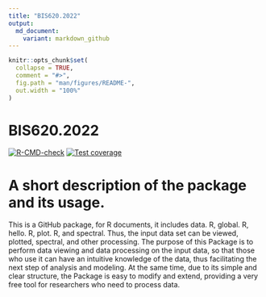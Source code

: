 ```yaml
---
title: "BIS620.2022"
output:
  md_document:
    variant: markdown_github
---
```


<!-- README.md is generated from README.Rmd. Please edit that file -->

```r
knitr::opts_chunk$set(
  collapse = TRUE,
  comment = "#>",
  fig.path = "man/figures/README-",
  out.width = "100%"
)
```

# BIS620.2022
<!-- badges: start -->
[![R-CMD-check](https://github.com/HuangruiChu/bis620.2022/actions/workflows/R-CMD-check.yaml/badge.svg)](https://github.com/HuangruiChu/bis620.2022/actions/workflows/R-CMD-check.yaml)
[![Test coverage](https://github.com/HuangruiChu/bis620.2022/actions/workflows/test-coverage.yaml/badge.svg)](https://github.com/HuangruiChu/bis620.2022/actions/workflows/test-coverage.yaml)
<!-- badges: end -->

# A short description of the package and its usage.
This is a GitHub package, for R documents, it includes data. R, global. R, hello. R, plot. R, and spectral. Thus, the input data set can be viewed, plotted, spectral, and other processing. The purpose of this Package is to perform data viewing and data processing on the input data, so that those who use it can have an intuitive knowledge of the data, thus facilitating the next step of analysis and modeling. At the same time, due to its simple and clear structure, the Package is easy to modify and extend, providing a very free tool for researchers who need to process data.

